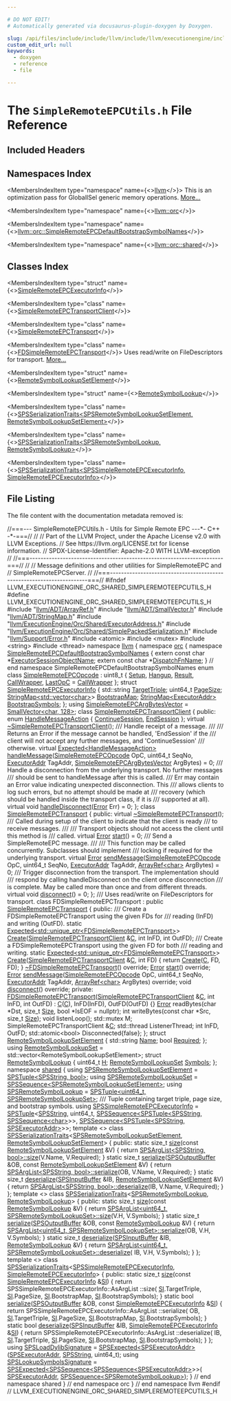 ```yaml
---

# DO NOT EDIT!
# Automatically generated via docusaurus-plugin-doxygen by Doxygen.

slug: /api/files/include/include/llvm/include/llvm/executionengine/include/llvm/executionengine/orc/include/llvm/executionengine/orc/shared/simpleremoteepcutils-h
custom_edit_url: null
keywords:
  - doxygen
  - reference
  - file

---
```





# The `SimpleRemoteEPCUtils.h` File Reference

<DoxygenPage pluginConfig={pluginConfig}>



## Included Headers

<IncludesList>
<IncludesListItem
  filePath="llvm/ADT/ArrayRef.h"
  permalink="/docs/api/files/include/include/llvm/include/llvm/adt/arrayref-h"
  isLocal="true" />
<IncludesListItem
  filePath="llvm/ADT/SmallVector.h"
  permalink="/docs/api/files/include/include/llvm/include/llvm/adt/smallvector-h"
  isLocal="true" />
<IncludesListItem
  filePath="llvm/ADT/StringMap.h"
  permalink="/docs/api/files/include/include/llvm/include/llvm/adt/stringmap-h"
  isLocal="true" />
<IncludesListItem
  filePath="llvm/ExecutionEngine/Orc/Shared/ExecutorAddress.h"
  permalink="/docs/api/files/include/include/llvm/include/llvm/executionengine/include/llvm/executionengine/orc/include/llvm/executionengine/orc/shared/executoraddress-h"
  isLocal="true" />
<IncludesListItem
  filePath="llvm/ExecutionEngine/Orc/Shared/SimplePackedSerialization.h"
  permalink="/docs/api/files/include/include/llvm/include/llvm/executionengine/include/llvm/executionengine/orc/include/llvm/executionengine/orc/shared/simplepackedserialization-h"
  isLocal="true" />
<IncludesListItem
  filePath="llvm/Support/Error.h"
  permalink="/docs/api/files/include/include/llvm/include/llvm/support/error-h"
  isLocal="true" />
<IncludesListItem
  filePath="atomic"
  permalink=""
  isLocal="false" />
<IncludesListItem
  filePath="mutex"
  permalink=""
  isLocal="false" />
<IncludesListItem
  filePath="string"
  permalink=""
  isLocal="false" />
<IncludesListItem
  filePath="thread"
  permalink=""
  isLocal="false" />
</IncludesList>

## Namespaces Index

<MembersIndex>

<MembersIndexItem
  type="namespace"
  name={<><a href="/docs/api/namespaces/llvm">llvm</a></>}>
This is an optimization pass for GlobalISel generic memory operations. <a href="/docs/api/namespaces/llvm/#details">More...</a>
</MembersIndexItem>

<MembersIndexItem
  type="namespace"
  name={<><a href="/docs/api/namespaces/llvm/orc">llvm::orc</a></>}>
</MembersIndexItem>

<MembersIndexItem
  type="namespace"
  name={<><a href="/docs/api/namespaces/llvm/orc/simpleremoteepcdefaultbootstrapsymbolnames">llvm::orc::SimpleRemoteEPCDefaultBootstrapSymbolNames</a></>}>
</MembersIndexItem>

<MembersIndexItem
  type="namespace"
  name={<><a href="/docs/api/namespaces/llvm/orc/shared">llvm::orc::shared</a></>}>
</MembersIndexItem>

</MembersIndex>

## Classes Index

<MembersIndex>

<MembersIndexItem
  type="struct"
  name={<><a href="/docs/api/structs/llvm/orc/simpleremoteepcexecutorinfo">SimpleRemoteEPCExecutorInfo</a></>}>
</MembersIndexItem>

<MembersIndexItem
  type="class"
  name={<><a href="/docs/api/classes/llvm/orc/simpleremoteepctransportclient">SimpleRemoteEPCTransportClient</a></>}>
</MembersIndexItem>

<MembersIndexItem
  type="class"
  name={<><a href="/docs/api/classes/llvm/orc/simpleremoteepctransport">SimpleRemoteEPCTransport</a></>}>
</MembersIndexItem>

<MembersIndexItem
  type="class"
  name={<><a href="/docs/api/classes/llvm/orc/fdsimpleremoteepctransport">FDSimpleRemoteEPCTransport</a></>}>
Uses read/write on FileDescriptors for transport. <a href="/docs/api/classes/llvm/orc/fdsimpleremoteepctransport/#details">More...</a>
</MembersIndexItem>

<MembersIndexItem
  type="struct"
  name={<><a href="/docs/api/structs/llvm/orc/remotesymbollookupsetelement">RemoteSymbolLookupSetElement</a></>}>
</MembersIndexItem>

<MembersIndexItem
  type="struct"
  name={<><a href="/docs/api/structs/llvm/orc/remotesymbollookup">RemoteSymbolLookup</a></>}>
</MembersIndexItem>

<MembersIndexItem
  type="class"
  name={<><a href="/docs/api/classes/llvm/orc/shared/spsserializationtraits-8bb0c38405e731770fcc164a0efbfc82">SPSSerializationTraits&lt;SPSRemoteSymbolLookupSetElement, RemoteSymbolLookupSetElement&gt;</a></>}>
</MembersIndexItem>

<MembersIndexItem
  type="class"
  name={<><a href="/docs/api/classes/llvm/orc/shared/spsserializationtraits-e6f3407606c96b1e4e04d36265010f97">SPSSerializationTraits&lt;SPSRemoteSymbolLookup, RemoteSymbolLookup&gt;</a></>}>
</MembersIndexItem>

<MembersIndexItem
  type="class"
  name={<><a href="/docs/api/classes/llvm/orc/shared/spsserializationtraits-ea18de0a5e2ee726f163169765325d87">SPSSerializationTraits&lt;SPSSimpleRemoteEPCExecutorInfo, SimpleRemoteEPCExecutorInfo&gt;</a></>}>
</MembersIndexItem>

</MembersIndex>


## File Listing

The file content with the documentation metadata removed is:

<ProgramListing>

<Link id="l00001" /><CodeLine lineNumber="1"><Highlight kind="comment">//===--- SimpleRemoteEPCUtils.h - Utils for Simple Remote EPC ---&#42;- C++ -&#42;-===//</Highlight><Highlight kind="normal"></Highlight></CodeLine>
<Link id="l00002" /><CodeLine lineNumber="2"><Highlight kind="normal"></Highlight><Highlight kind="comment">//</Highlight><Highlight kind="normal"></Highlight></CodeLine>
<Link id="l00003" /><CodeLine lineNumber="3"><Highlight kind="normal"></Highlight><Highlight kind="comment">// Part of the LLVM Project, under the Apache License v2.0 with LLVM Exceptions.</Highlight><Highlight kind="normal"></Highlight></CodeLine>
<Link id="l00004" /><CodeLine lineNumber="4"><Highlight kind="normal"></Highlight><Highlight kind="comment">// See https://llvm.org/LICENSE.txt for license information.</Highlight><Highlight kind="normal"></Highlight></CodeLine>
<Link id="l00005" /><CodeLine lineNumber="5"><Highlight kind="normal"></Highlight><Highlight kind="comment">// SPDX-License-Identifier: Apache-2.0 WITH LLVM-exception</Highlight><Highlight kind="normal"></Highlight></CodeLine>
<Link id="l00006" /><CodeLine lineNumber="6"><Highlight kind="normal"></Highlight><Highlight kind="comment">//</Highlight><Highlight kind="normal"></Highlight></CodeLine>
<Link id="l00007" /><CodeLine lineNumber="7"><Highlight kind="normal"></Highlight><Highlight kind="comment">//===----------------------------------------------------------------------===//</Highlight><Highlight kind="normal"></Highlight></CodeLine>
<Link id="l00008" /><CodeLine lineNumber="8"><Highlight kind="normal"></Highlight><Highlight kind="comment">//</Highlight><Highlight kind="normal"></Highlight></CodeLine>
<Link id="l00009" /><CodeLine lineNumber="9"><Highlight kind="normal"></Highlight><Highlight kind="comment">// Message definitions and other utilities for SimpleRemoteEPC and</Highlight><Highlight kind="normal"></Highlight></CodeLine>
<Link id="l00010" /><CodeLine lineNumber="10"><Highlight kind="normal"></Highlight><Highlight kind="comment">// SimpleRemoteEPCServer.</Highlight><Highlight kind="normal"></Highlight></CodeLine>
<Link id="l00011" /><CodeLine lineNumber="11"><Highlight kind="normal"></Highlight><Highlight kind="comment">//</Highlight><Highlight kind="normal"></Highlight></CodeLine>
<Link id="l00012" /><CodeLine lineNumber="12"><Highlight kind="normal"></Highlight><Highlight kind="comment">//===----------------------------------------------------------------------===//</Highlight><Highlight kind="normal"></Highlight></CodeLine>
<Link id="l00013" /><CodeLine lineNumber="13"><Highlight kind="normal"></Highlight></CodeLine>
<Link id="l00014" /><CodeLine lineNumber="14"><Highlight kind="normal"></Highlight><Highlight kind="preprocessor">#ifndef LLVM&#95;EXECUTIONENGINE&#95;ORC&#95;SHARED&#95;SIMPLEREMOTEEPCUTILS&#95;H</Highlight><Highlight kind="normal"></Highlight></CodeLine>
<Link id="l00015" /><CodeLine lineNumber="15"><Highlight kind="normal"></Highlight><Highlight kind="preprocessor">#define LLVM&#95;EXECUTIONENGINE&#95;ORC&#95;SHARED&#95;SIMPLEREMOTEEPCUTILS&#95;H</Highlight><Highlight kind="normal"></Highlight></CodeLine>
<Link id="l00016" /><CodeLine lineNumber="16"><Highlight kind="normal"></Highlight></CodeLine>
<Link id="l00017" /><CodeLine lineNumber="17"><Highlight kind="normal"></Highlight><Highlight kind="preprocessor">#include &quot;<a href="/docs/api/files/include/include/llvm/include/llvm/adt/arrayref-h">llvm/ADT/ArrayRef.h</a>&quot;</Highlight><Highlight kind="normal"></Highlight></CodeLine>
<Link id="l00018" /><CodeLine lineNumber="18"><Highlight kind="normal"></Highlight><Highlight kind="preprocessor">#include &quot;<a href="/docs/api/files/include/include/llvm/include/llvm/adt/smallvector-h">llvm/ADT/SmallVector.h</a>&quot;</Highlight><Highlight kind="normal"></Highlight></CodeLine>
<Link id="l00019" /><CodeLine lineNumber="19"><Highlight kind="normal"></Highlight><Highlight kind="preprocessor">#include &quot;<a href="/docs/api/files/include/include/llvm/include/llvm/adt/stringmap-h">llvm/ADT/StringMap.h</a>&quot;</Highlight><Highlight kind="normal"></Highlight></CodeLine>
<Link id="l00020" /><CodeLine lineNumber="20"><Highlight kind="normal"></Highlight><Highlight kind="preprocessor">#include &quot;<a href="/docs/api/files/include/include/llvm/include/llvm/executionengine/include/llvm/executionengine/orc/include/llvm/executionengine/orc/shared/executoraddress-h">llvm/ExecutionEngine/Orc/Shared/ExecutorAddress.h</a>&quot;</Highlight><Highlight kind="normal"></Highlight></CodeLine>
<Link id="l00021" /><CodeLine lineNumber="21"><Highlight kind="normal"></Highlight><Highlight kind="preprocessor">#include &quot;<a href="/docs/api/files/include/include/llvm/include/llvm/executionengine/include/llvm/executionengine/orc/include/llvm/executionengine/orc/shared/simplepackedserialization-h">llvm/ExecutionEngine/Orc/Shared/SimplePackedSerialization.h</a>&quot;</Highlight><Highlight kind="normal"></Highlight></CodeLine>
<Link id="l00022" /><CodeLine lineNumber="22"><Highlight kind="normal"></Highlight><Highlight kind="preprocessor">#include &quot;<a href="/docs/api/files/include/include/llvm/include/llvm/support/error-h">llvm/Support/Error.h</a>&quot;</Highlight><Highlight kind="normal"></Highlight></CodeLine>
<Link id="l00023" /><CodeLine lineNumber="23"><Highlight kind="normal"></Highlight></CodeLine>
<Link id="l00024" /><CodeLine lineNumber="24"><Highlight kind="normal"></Highlight><Highlight kind="preprocessor">#include &lt;atomic&gt;</Highlight><Highlight kind="normal"></Highlight></CodeLine>
<Link id="l00025" /><CodeLine lineNumber="25"><Highlight kind="normal"></Highlight><Highlight kind="preprocessor">#include &lt;mutex&gt;</Highlight><Highlight kind="normal"></Highlight></CodeLine>
<Link id="l00026" /><CodeLine lineNumber="26"><Highlight kind="normal"></Highlight><Highlight kind="preprocessor">#include &lt;string&gt;</Highlight><Highlight kind="normal"></Highlight></CodeLine>
<Link id="l00027" /><CodeLine lineNumber="27"><Highlight kind="normal"></Highlight><Highlight kind="preprocessor">#include &lt;thread&gt;</Highlight><Highlight kind="normal"></Highlight></CodeLine>
<Link id="l00028" /><CodeLine lineNumber="28"><Highlight kind="normal"></Highlight></CodeLine>
<Link id="l00029" /><CodeLine lineNumber="29"><Highlight kind="normal"></Highlight><Highlight kind="keyword">namespace </Highlight><Highlight kind="normal"><a href="/docs/api/namespaces/llvm">llvm</a> &#123;</Highlight></CodeLine>
<Link id="l00030" /><CodeLine lineNumber="30"><Highlight kind="normal"></Highlight><Highlight kind="keyword">namespace </Highlight><Highlight kind="normal"><a href="/docs/api/namespaces/llvm/orc">orc</a> &#123;</Highlight></CodeLine>
<Link id="l00031" /><CodeLine lineNumber="31"><Highlight kind="normal"></Highlight></CodeLine>
<Link id="l00032" /><CodeLine lineNumber="32" lineLink="/docs/api/namespaces/llvm/orc/simpleremoteepcdefaultbootstrapsymbolnames"><Highlight kind="normal"></Highlight><Highlight kind="keyword">namespace </Highlight><Highlight kind="normal"><a href="/docs/api/namespaces/llvm/orc/simpleremoteepcdefaultbootstrapsymbolnames">SimpleRemoteEPCDefaultBootstrapSymbolNames</a> &#123;</Highlight></CodeLine>
<Link id="l00033" /><CodeLine lineNumber="33"><Highlight kind="normal"></Highlight><Highlight kind="keyword">extern</Highlight><Highlight kind="normal"> </Highlight><Highlight kind="keyword">const</Highlight><Highlight kind="normal"> </Highlight><Highlight kind="keywordtype">char</Highlight><Highlight kind="normal"> &#42;<a href="/docs/api/namespaces/llvm/orc/simpleremoteepcdefaultbootstrapsymbolnames/#a5925697872254d16b34822093c7bc895">ExecutorSessionObjectName</a>;</Highlight></CodeLine>
<Link id="l00034" /><CodeLine lineNumber="34"><Highlight kind="normal"></Highlight><Highlight kind="keyword">extern</Highlight><Highlight kind="normal"> </Highlight><Highlight kind="keyword">const</Highlight><Highlight kind="normal"> </Highlight><Highlight kind="keywordtype">char</Highlight><Highlight kind="normal"> &#42;<a href="/docs/api/namespaces/llvm/orc/simpleremoteepcdefaultbootstrapsymbolnames/#a317afe50d801a8bda1f3dd0f4e52752a">DispatchFnName</a>;</Highlight></CodeLine>
<Link id="l00035" /><CodeLine lineNumber="35"><Highlight kind="normal">&#125; </Highlight><Highlight kind="comment">// end namespace SimpleRemoteEPCDefaultBootstrapSymbolNames</Highlight><Highlight kind="normal"></Highlight></CodeLine>
<Link id="l00036" /><CodeLine lineNumber="36"><Highlight kind="normal"></Highlight></CodeLine>
<Link id="l00037" /><CodeLine lineNumber="37" lineLink="/docs/api/namespaces/llvm/orc/#a1448b52253eb43f8f07b7f5d94336a47"><Highlight kind="normal"></Highlight><Highlight kind="keyword">enum class</Highlight><Highlight kind="normal"> <a href="/docs/api/namespaces/llvm/orc/#a1448b52253eb43f8f07b7f5d94336a47">SimpleRemoteEPCOpcode</a> : uint8&#95;t &#123;</Highlight></CodeLine>
<Link id="l00038" /><CodeLine lineNumber="38" lineLink="/docs/api/namespaces/llvm/orc/#a1448b52253eb43f8f07b7f5d94336a47aad2376beebecdcf7846ba973fa1a005b"><Highlight kind="normal">  <a href="/docs/api/namespaces/llvm/orc/#a1448b52253eb43f8f07b7f5d94336a47aad2376beebecdcf7846ba973fa1a005b">Setup</a>,</Highlight></CodeLine>
<Link id="l00039" /><CodeLine lineNumber="39" lineLink="/docs/api/namespaces/llvm/orc/#a1448b52253eb43f8f07b7f5d94336a47a77bd384c19f071f8d0579398b90df0b6"><Highlight kind="normal">  <a href="/docs/api/namespaces/llvm/orc/#a1448b52253eb43f8f07b7f5d94336a47a77bd384c19f071f8d0579398b90df0b6">Hangup</a>,</Highlight></CodeLine>
<Link id="l00040" /><CodeLine lineNumber="40" lineLink="/docs/api/namespaces/llvm/orc/#a1448b52253eb43f8f07b7f5d94336a47a8eea62084ca7e541d918e823422bd82e"><Highlight kind="normal">  <a href="/docs/api/namespaces/llvm/orc/#a1448b52253eb43f8f07b7f5d94336a47a8eea62084ca7e541d918e823422bd82e">Result</a>,</Highlight></CodeLine>
<Link id="l00041" /><CodeLine lineNumber="41" lineLink="/docs/api/namespaces/llvm/orc/#a1448b52253eb43f8f07b7f5d94336a47a0fe959195d2bfd3ccc5cd9c358c4b561"><Highlight kind="normal">  <a href="/docs/api/namespaces/llvm/orc/#a1448b52253eb43f8f07b7f5d94336a47a0fe959195d2bfd3ccc5cd9c358c4b561">CallWrapper</a>,</Highlight></CodeLine>
<Link id="l00042" /><CodeLine lineNumber="42" lineLink="/docs/api/namespaces/llvm/orc/#a1448b52253eb43f8f07b7f5d94336a47ac1412e64d00512f6facfacd333f8c2b3"><Highlight kind="normal">  <a href="/docs/api/namespaces/llvm/orc/#a1448b52253eb43f8f07b7f5d94336a47ac1412e64d00512f6facfacd333f8c2b3">LastOpC</a> = <a href="/docs/api/namespaces/llvm/orc/#a1448b52253eb43f8f07b7f5d94336a47a0fe959195d2bfd3ccc5cd9c358c4b561">CallWrapper</a></Highlight></CodeLine>
<Link id="l00043" /><CodeLine lineNumber="43"><Highlight kind="normal">&#125;;</Highlight></CodeLine>
<Link id="l00044" /><CodeLine lineNumber="44"><Highlight kind="normal"></Highlight></CodeLine>
<Link id="l00045" /><CodeLine lineNumber="45" lineLink="/docs/api/structs/llvm/orc/simpleremoteepcexecutorinfo"><Highlight kind="normal"></Highlight><Highlight kind="keyword">struct </Highlight><Highlight kind="normal"><a href="/docs/api/structs/llvm/orc/simpleremoteepcexecutorinfo">SimpleRemoteEPCExecutorInfo</a> &#123;</Highlight></CodeLine>
<Link id="l00046" /><CodeLine lineNumber="46" lineLink="/docs/api/structs/llvm/orc/simpleremoteepcexecutorinfo/#af7974c1a608d5ea9379d742c8e3bdbd4"><Highlight kind="normal">  std::string <a href="/docs/api/structs/llvm/orc/simpleremoteepcexecutorinfo/#af7974c1a608d5ea9379d742c8e3bdbd4">TargetTriple</a>;</Highlight></CodeLine>
<Link id="l00047" /><CodeLine lineNumber="47" lineLink="/docs/api/structs/llvm/orc/simpleremoteepcexecutorinfo/#aafa12dc2d92f17e4b5e6c5e9ccf16c5b"><Highlight kind="normal">  uint64&#95;t <a href="/docs/api/structs/llvm/orc/simpleremoteepcexecutorinfo/#aafa12dc2d92f17e4b5e6c5e9ccf16c5b">PageSize</a>;</Highlight></CodeLine>
<Link id="l00048" /><CodeLine lineNumber="48" lineLink="/docs/api/structs/llvm/orc/simpleremoteepcexecutorinfo/#a53766fef0e97efb3a7861342a248f8c1"><Highlight kind="normal">  <a href="/docs/api/classes/llvm/stringmap">StringMap&lt;std::vector&lt;char&gt;</a>&gt; <a href="/docs/api/structs/llvm/orc/simpleremoteepcexecutorinfo/#a53766fef0e97efb3a7861342a248f8c1">BootstrapMap</a>;</Highlight></CodeLine>
<Link id="l00049" /><CodeLine lineNumber="49" lineLink="/docs/api/structs/llvm/orc/simpleremoteepcexecutorinfo/#a04099927c3f1ff0c96b34056bea17a06"><Highlight kind="normal">  <a href="/docs/api/classes/llvm/stringmap">StringMap&lt;ExecutorAddr&gt;</a> <a href="/docs/api/structs/llvm/orc/simpleremoteepcexecutorinfo/#a04099927c3f1ff0c96b34056bea17a06">BootstrapSymbols</a>;</Highlight></CodeLine>
<Link id="l00050" /><CodeLine lineNumber="50"><Highlight kind="normal">&#125;;</Highlight></CodeLine>
<Link id="l00051" /><CodeLine lineNumber="51"><Highlight kind="normal"></Highlight></CodeLine>
<Link id="l00052" /><CodeLine lineNumber="52" lineLink="/docs/api/namespaces/llvm/orc/#a7b57ebab4d32c81530df07ac39a3b0ca"><Highlight kind="normal"></Highlight><Highlight kind="keyword">using </Highlight><Highlight kind="normal"><a href="/docs/api/namespaces/llvm/orc/#a7b57ebab4d32c81530df07ac39a3b0ca">SimpleRemoteEPCArgBytesVector</a> = <a href="/docs/api/classes/llvm/smallvector">SmallVector&lt;char, 128&gt;</a>;</Highlight></CodeLine>
<Link id="l00053" /><CodeLine lineNumber="53"><Highlight kind="normal"></Highlight></CodeLine>
<Link id="l00054" /><CodeLine lineNumber="54" lineLink="/docs/api/classes/llvm/orc/simpleremoteepctransportclient"><Highlight kind="normal"></Highlight><Highlight kind="keyword">class </Highlight><Highlight kind="normal"><a href="/docs/api/classes/llvm/orc/simpleremoteepctransportclient">SimpleRemoteEPCTransportClient</a> &#123;</Highlight></CodeLine>
<Link id="l00055" /><CodeLine lineNumber="55"><Highlight kind="normal"></Highlight><Highlight kind="keyword">public</Highlight><Highlight kind="normal">:</Highlight></CodeLine>
<Link id="l00056" /><CodeLine lineNumber="56" lineLink="/docs/api/classes/llvm/orc/simpleremoteepctransportclient/#a0cae86f42eaefdba4b602c77afb1e035a5e8b6f0100b3a1ab9b994fc190a1b14d"><Highlight kind="normal">  </Highlight><Highlight kind="keyword">enum</Highlight><Highlight kind="normal"> <a href="/docs/api/classes/llvm/orc/simpleremoteepctransportclient/#a0cae86f42eaefdba4b602c77afb1e035">HandleMessageAction</a> &#123; <a href="/docs/api/classes/llvm/orc/simpleremoteepctransportclient/#a0cae86f42eaefdba4b602c77afb1e035a5e8b6f0100b3a1ab9b994fc190a1b14d">ContinueSession</a>, <a href="/docs/api/classes/llvm/orc/simpleremoteepctransportclient/#a0cae86f42eaefdba4b602c77afb1e035abd48e7a3495d02791216dca8b8ad1837">EndSession</a> &#125;;</Highlight></CodeLine>
<Link id="l00057" /><CodeLine lineNumber="57"><Highlight kind="normal"></Highlight></CodeLine>
<Link id="l00058" /><CodeLine lineNumber="58" lineLink="/docs/api/classes/llvm/orc/simpleremoteepctransportclient/#abe6c8e45cc780da3a5e5045424b4eaf5"><Highlight kind="normal">  </Highlight><Highlight kind="keyword">virtual</Highlight><Highlight kind="normal"> <a href="/docs/api/classes/llvm/orc/simpleremoteepctransportclient/#abe6c8e45cc780da3a5e5045424b4eaf5">~SimpleRemoteEPCTransportClient</a>();</Highlight></CodeLine>
<Link id="l00059" /><CodeLine lineNumber="59"><Highlight kind="normal"></Highlight><Highlight kind="comment"></Highlight></CodeLine>
<Link id="l00060" /><CodeLine lineNumber="60"><Highlight kind="comment">  /// Handle receipt of a message.</Highlight></CodeLine>
<Link id="l00061" /><CodeLine lineNumber="61"><Highlight kind="comment">  ///</Highlight></CodeLine>
<Link id="l00062" /><CodeLine lineNumber="62"><Highlight kind="comment">  /// Returns an Error if the message cannot be handled, &#39;EndSession&#39; if the</Highlight></CodeLine>
<Link id="l00063" /><CodeLine lineNumber="63"><Highlight kind="comment">  /// client will not accept any further messages, and &#39;ContinueSession&#39;</Highlight></CodeLine>
<Link id="l00064" /><CodeLine lineNumber="64"><Highlight kind="comment">  /// otherwise.</Highlight><Highlight kind="normal"></Highlight></CodeLine>
<Link id="l00065" /><CodeLine lineNumber="65"><Highlight kind="normal">  </Highlight><Highlight kind="keyword">virtual</Highlight><Highlight kind="normal"> <a href="/docs/api/classes/llvm/expected">Expected&lt;HandleMessageAction&gt;</a></Highlight></CodeLine>
<Link id="l00066" /><CodeLine lineNumber="66" lineLink="/docs/api/classes/llvm/orc/simpleremoteepctransportclient/#a756770283ea204755873a23eb1324f69"><Highlight kind="normal">  <a href="/docs/api/classes/llvm/orc/simpleremoteepctransportclient/#a756770283ea204755873a23eb1324f69">handleMessage</a>(<a href="/docs/api/namespaces/llvm/orc/#a1448b52253eb43f8f07b7f5d94336a47">SimpleRemoteEPCOpcode</a> OpC, uint64&#95;t SeqNo, <a href="/docs/api/classes/llvm/orc/executoraddr">ExecutorAddr</a> TagAddr,</Highlight></CodeLine>
<Link id="l00067" /><CodeLine lineNumber="67"><Highlight kind="normal">                <a href="/docs/api/namespaces/llvm/orc/#a7b57ebab4d32c81530df07ac39a3b0ca">SimpleRemoteEPCArgBytesVector</a> ArgBytes) = 0;</Highlight></CodeLine>
<Link id="l00068" /><CodeLine lineNumber="68"><Highlight kind="normal"></Highlight><Highlight kind="comment"></Highlight></CodeLine>
<Link id="l00069" /><CodeLine lineNumber="69"><Highlight kind="comment">  /// Handle a disconnection from the underlying transport. No further messages</Highlight></CodeLine>
<Link id="l00070" /><CodeLine lineNumber="70"><Highlight kind="comment">  /// should be sent to handleMessage after this is called.</Highlight></CodeLine>
<Link id="l00071" /><CodeLine lineNumber="71"><Highlight kind="comment">  /// Err may contain an Error value indicating unexpected disconnection. This</Highlight></CodeLine>
<Link id="l00072" /><CodeLine lineNumber="72"><Highlight kind="comment">  /// allows clients to log such errors, but no attempt should be made at</Highlight></CodeLine>
<Link id="l00073" /><CodeLine lineNumber="73"><Highlight kind="comment">  /// recovery (which should be handled inside the transport class, if it is</Highlight></CodeLine>
<Link id="l00074" /><CodeLine lineNumber="74"><Highlight kind="comment">  /// supported at all).</Highlight><Highlight kind="normal"></Highlight></CodeLine>
<Link id="l00075" /><CodeLine lineNumber="75" lineLink="/docs/api/classes/llvm/orc/simpleremoteepctransportclient/#a8477fb0a7c21a1860bd529ebbb3b09ea"><Highlight kind="normal">  </Highlight><Highlight kind="keyword">virtual</Highlight><Highlight kind="normal"> </Highlight><Highlight kind="keywordtype">void</Highlight><Highlight kind="normal"> <a href="/docs/api/classes/llvm/orc/simpleremoteepctransportclient/#a8477fb0a7c21a1860bd529ebbb3b09ea">handleDisconnect</a>(<a href="/docs/api/classes/llvm/error">Error</a> Err) = 0;</Highlight></CodeLine>
<Link id="l00076" /><CodeLine lineNumber="76"><Highlight kind="normal">&#125;;</Highlight></CodeLine>
<Link id="l00077" /><CodeLine lineNumber="77"><Highlight kind="normal"></Highlight></CodeLine>
<Link id="l00078" /><CodeLine lineNumber="78" lineLink="/docs/api/classes/llvm/orc/simpleremoteepctransport"><Highlight kind="normal"></Highlight><Highlight kind="keyword">class </Highlight><Highlight kind="normal"><a href="/docs/api/classes/llvm/orc/simpleremoteepctransport">SimpleRemoteEPCTransport</a> &#123;</Highlight></CodeLine>
<Link id="l00079" /><CodeLine lineNumber="79"><Highlight kind="normal"></Highlight><Highlight kind="keyword">public</Highlight><Highlight kind="normal">:</Highlight></CodeLine>
<Link id="l00080" /><CodeLine lineNumber="80" lineLink="/docs/api/classes/llvm/orc/simpleremoteepctransport/#a38797b28455384e26ad80ce745ada240"><Highlight kind="normal">  </Highlight><Highlight kind="keyword">virtual</Highlight><Highlight kind="normal"> <a href="/docs/api/classes/llvm/orc/simpleremoteepctransport/#a38797b28455384e26ad80ce745ada240">~SimpleRemoteEPCTransport</a>();</Highlight></CodeLine>
<Link id="l00081" /><CodeLine lineNumber="81"><Highlight kind="normal"></Highlight><Highlight kind="comment"></Highlight></CodeLine>
<Link id="l00082" /><CodeLine lineNumber="82"><Highlight kind="comment">  /// Called during setup of the client to indicate that the client is ready</Highlight></CodeLine>
<Link id="l00083" /><CodeLine lineNumber="83"><Highlight kind="comment">  /// to receive messages.</Highlight></CodeLine>
<Link id="l00084" /><CodeLine lineNumber="84"><Highlight kind="comment">  ///</Highlight></CodeLine>
<Link id="l00085" /><CodeLine lineNumber="85"><Highlight kind="comment">  /// Transport objects should not access the client until this method is</Highlight></CodeLine>
<Link id="l00086" /><CodeLine lineNumber="86"><Highlight kind="comment">  /// called.</Highlight><Highlight kind="normal"></Highlight></CodeLine>
<Link id="l00087" /><CodeLine lineNumber="87" lineLink="/docs/api/classes/llvm/orc/simpleremoteepctransport/#ae79c453de0005263fa402a4528daca62"><Highlight kind="normal">  </Highlight><Highlight kind="keyword">virtual</Highlight><Highlight kind="normal"> <a href="/docs/api/classes/llvm/error">Error</a> <a href="/docs/api/classes/llvm/orc/simpleremoteepctransport/#ae79c453de0005263fa402a4528daca62">start</a>() = 0;</Highlight></CodeLine>
<Link id="l00088" /><CodeLine lineNumber="88"><Highlight kind="normal"></Highlight><Highlight kind="comment"></Highlight></CodeLine>
<Link id="l00089" /><CodeLine lineNumber="89"><Highlight kind="comment">  /// Send a SimpleRemoteEPC message.</Highlight></CodeLine>
<Link id="l00090" /><CodeLine lineNumber="90"><Highlight kind="comment">  ///</Highlight></CodeLine>
<Link id="l00091" /><CodeLine lineNumber="91"><Highlight kind="comment">  /// This function may be called concurrently. Subclasses should implement</Highlight></CodeLine>
<Link id="l00092" /><CodeLine lineNumber="92"><Highlight kind="comment">  /// locking if required for the underlying transport.</Highlight><Highlight kind="normal"></Highlight></CodeLine>
<Link id="l00093" /><CodeLine lineNumber="93" lineLink="/docs/api/classes/llvm/orc/simpleremoteepctransport/#aaf0798dc9fea356e7235626731290c85"><Highlight kind="normal">  </Highlight><Highlight kind="keyword">virtual</Highlight><Highlight kind="normal"> <a href="/docs/api/classes/llvm/error">Error</a> <a href="/docs/api/classes/llvm/orc/simpleremoteepctransport/#aaf0798dc9fea356e7235626731290c85">sendMessage</a>(<a href="/docs/api/namespaces/llvm/orc/#a1448b52253eb43f8f07b7f5d94336a47">SimpleRemoteEPCOpcode</a> OpC, uint64&#95;t SeqNo,</Highlight></CodeLine>
<Link id="l00094" /><CodeLine lineNumber="94"><Highlight kind="normal">                            <a href="/docs/api/classes/llvm/orc/executoraddr">ExecutorAddr</a> TagAddr, <a href="/docs/api/classes/llvm/arrayref">ArrayRef&lt;char&gt;</a> ArgBytes) = 0;</Highlight></CodeLine>
<Link id="l00095" /><CodeLine lineNumber="95"><Highlight kind="normal"></Highlight><Highlight kind="comment"></Highlight></CodeLine>
<Link id="l00096" /><CodeLine lineNumber="96"><Highlight kind="comment">  /// Trigger disconnection from the transport. The implementation should</Highlight></CodeLine>
<Link id="l00097" /><CodeLine lineNumber="97"><Highlight kind="comment">  /// respond by calling handleDisconnect on the client once disconnection</Highlight></CodeLine>
<Link id="l00098" /><CodeLine lineNumber="98"><Highlight kind="comment">  /// is complete. May be called more than once and from different threads.</Highlight><Highlight kind="normal"></Highlight></CodeLine>
<Link id="l00099" /><CodeLine lineNumber="99" lineLink="/docs/api/classes/llvm/orc/simpleremoteepctransport/#a40dbb8329ec9b2d5c75db809a2b98be1"><Highlight kind="normal">  </Highlight><Highlight kind="keyword">virtual</Highlight><Highlight kind="normal"> </Highlight><Highlight kind="keywordtype">void</Highlight><Highlight kind="normal"> <a href="/docs/api/classes/llvm/orc/simpleremoteepctransport/#a40dbb8329ec9b2d5c75db809a2b98be1">disconnect</a>() = 0;</Highlight></CodeLine>
<Link id="l00100" /><CodeLine lineNumber="100"><Highlight kind="normal">&#125;;</Highlight></CodeLine>
<Link id="l00101" /><CodeLine lineNumber="101"><Highlight kind="normal"></Highlight><Highlight kind="comment"></Highlight></CodeLine>
<Link id="l00102" /><CodeLine lineNumber="102"><Highlight kind="comment">/// Uses read/write on FileDescriptors for transport.</Highlight><Highlight kind="normal"></Highlight></CodeLine>
<Link id="l00103" /><CodeLine lineNumber="103" lineLink="/docs/api/classes/llvm/orc/fdsimpleremoteepctransport"><Highlight kind="normal"></Highlight><Highlight kind="keyword">class </Highlight><Highlight kind="normal">FDSimpleRemoteEPCTransport : </Highlight><Highlight kind="keyword">public</Highlight><Highlight kind="normal"> <a href="/docs/api/classes/llvm/orc/simpleremoteepctransport">SimpleRemoteEPCTransport</a> &#123;</Highlight></CodeLine>
<Link id="l00104" /><CodeLine lineNumber="104"><Highlight kind="normal"></Highlight><Highlight kind="keyword">public</Highlight><Highlight kind="normal">:</Highlight><Highlight kind="comment"></Highlight></CodeLine>
<Link id="l00105" /><CodeLine lineNumber="105"><Highlight kind="comment">  /// Create a FDSimpleRemoteEPCTransport using the given FDs for</Highlight></CodeLine>
<Link id="l00106" /><CodeLine lineNumber="106"><Highlight kind="comment">  /// reading (InFD) and writing (OutFD).</Highlight><Highlight kind="normal"></Highlight></CodeLine>
<Link id="l00107" /><CodeLine lineNumber="107"><Highlight kind="normal">  </Highlight><Highlight kind="keyword">static</Highlight><Highlight kind="normal"> <a href="/docs/api/classes/llvm/expected">Expected&lt;std::unique&#95;ptr&lt;FDSimpleRemoteEPCTransport&gt;</a>&gt;</Highlight></CodeLine>
<Link id="l00108" /><CodeLine lineNumber="108"><Highlight kind="normal">  <a href="/docs/api/classes/llvm/orc/fdsimpleremoteepctransport/#a5d6436e125cf4da50190592a07a2197d">Create</a>(<a href="/docs/api/classes/llvm/orc/simpleremoteepctransportclient">SimpleRemoteEPCTransportClient</a> &amp;<a href="/docs/api/namespaces/llvm/callingconv/#ac6aa1387c4375260e2468eb5a77fdb4cafd841a49aec1539bc88abc8ff9e170fb">C</a>, </Highlight><Highlight kind="keywordtype">int</Highlight><Highlight kind="normal"> InFD, </Highlight><Highlight kind="keywordtype">int</Highlight><Highlight kind="normal"> OutFD);</Highlight></CodeLine>
<Link id="l00109" /><CodeLine lineNumber="109"><Highlight kind="normal"></Highlight><Highlight kind="comment"></Highlight></CodeLine>
<Link id="l00110" /><CodeLine lineNumber="110"><Highlight kind="comment">  /// Create a FDSimpleRemoteEPCTransport using the given FD for both</Highlight></CodeLine>
<Link id="l00111" /><CodeLine lineNumber="111"><Highlight kind="comment">  /// reading and writing.</Highlight><Highlight kind="normal"></Highlight></CodeLine>
<Link id="l00112" /><CodeLine lineNumber="112"><Highlight kind="normal">  </Highlight><Highlight kind="keyword">static</Highlight><Highlight kind="normal"> <a href="/docs/api/classes/llvm/expected">Expected&lt;std::unique&#95;ptr&lt;FDSimpleRemoteEPCTransport&gt;</a>&gt;</Highlight></CodeLine>
<Link id="l00113" /><CodeLine lineNumber="113" lineLink="/docs/api/classes/llvm/orc/fdsimpleremoteepctransport/#a7bb5d042470544c2bbd08588984d41b3"><Highlight kind="normal">  <a href="/docs/api/classes/llvm/orc/fdsimpleremoteepctransport/#a7bb5d042470544c2bbd08588984d41b3">Create</a>(<a href="/docs/api/classes/llvm/orc/simpleremoteepctransportclient">SimpleRemoteEPCTransportClient</a> &amp;<a href="/docs/api/namespaces/llvm/callingconv/#ac6aa1387c4375260e2468eb5a77fdb4cafd841a49aec1539bc88abc8ff9e170fb">C</a>, </Highlight><Highlight kind="keywordtype">int</Highlight><Highlight kind="normal"> FD) &#123;</Highlight></CodeLine>
<Link id="l00114" /><CodeLine lineNumber="114"><Highlight kind="normal">    </Highlight><Highlight kind="keywordflow">return</Highlight><Highlight kind="normal"> <a href="/docs/api/classes/llvm/orc/fdsimpleremoteepctransport/#a5d6436e125cf4da50190592a07a2197d">Create</a>(<a href="/docs/api/namespaces/llvm/callingconv/#ac6aa1387c4375260e2468eb5a77fdb4cafd841a49aec1539bc88abc8ff9e170fb">C</a>, FD, FD);</Highlight></CodeLine>
<Link id="l00115" /><CodeLine lineNumber="115"><Highlight kind="normal">  &#125;</Highlight></CodeLine>
<Link id="l00116" /><CodeLine lineNumber="116"><Highlight kind="normal"></Highlight></CodeLine>
<Link id="l00117" /><CodeLine lineNumber="117"><Highlight kind="normal">  <a href="/docs/api/classes/llvm/orc/fdsimpleremoteepctransport/#afa56afe03c97c700880895e658ba6232">~FDSimpleRemoteEPCTransport</a>() </Highlight><Highlight kind="keyword">override</Highlight><Highlight kind="normal">;</Highlight></CodeLine>
<Link id="l00118" /><CodeLine lineNumber="118"><Highlight kind="normal"></Highlight></CodeLine>
<Link id="l00119" /><CodeLine lineNumber="119"><Highlight kind="normal">  <a href="/docs/api/classes/llvm/error">Error</a> <a href="/docs/api/classes/llvm/orc/fdsimpleremoteepctransport/#a6e8f262aaaac4d6d07b00f3e16510383">start</a>() </Highlight><Highlight kind="keyword">override</Highlight><Highlight kind="normal">;</Highlight></CodeLine>
<Link id="l00120" /><CodeLine lineNumber="120"><Highlight kind="normal"></Highlight></CodeLine>
<Link id="l00121" /><CodeLine lineNumber="121"><Highlight kind="normal">  <a href="/docs/api/classes/llvm/error">Error</a> <a href="/docs/api/classes/llvm/orc/fdsimpleremoteepctransport/#ac70eafd527c133cbc9773c9237179b17">sendMessage</a>(<a href="/docs/api/namespaces/llvm/orc/#a1448b52253eb43f8f07b7f5d94336a47">SimpleRemoteEPCOpcode</a> OpC, uint64&#95;t SeqNo,</Highlight></CodeLine>
<Link id="l00122" /><CodeLine lineNumber="122"><Highlight kind="normal">                    <a href="/docs/api/classes/llvm/orc/executoraddr">ExecutorAddr</a> TagAddr, <a href="/docs/api/classes/llvm/arrayref">ArrayRef&lt;char&gt;</a> ArgBytes) </Highlight><Highlight kind="keyword">override</Highlight><Highlight kind="normal">;</Highlight></CodeLine>
<Link id="l00123" /><CodeLine lineNumber="123"><Highlight kind="normal"></Highlight></CodeLine>
<Link id="l00124" /><CodeLine lineNumber="124"><Highlight kind="normal">  </Highlight><Highlight kind="keywordtype">void</Highlight><Highlight kind="normal"> <a href="/docs/api/classes/llvm/orc/fdsimpleremoteepctransport/#a2aad700be22e6ac875d538a01e267d74">disconnect</a>() </Highlight><Highlight kind="keyword">override</Highlight><Highlight kind="normal">;</Highlight></CodeLine>
<Link id="l00125" /><CodeLine lineNumber="125"><Highlight kind="normal"></Highlight></CodeLine>
<Link id="l00126" /><CodeLine lineNumber="126"><Highlight kind="normal"></Highlight><Highlight kind="keyword">private</Highlight><Highlight kind="normal">:</Highlight></CodeLine>
<Link id="l00127" /><CodeLine lineNumber="127"><Highlight kind="normal">  <a href="/docs/api/classes/llvm/orc/fdsimpleremoteepctransport">FDSimpleRemoteEPCTransport</a>(<a href="/docs/api/classes/llvm/orc/simpleremoteepctransportclient">SimpleRemoteEPCTransportClient</a> &amp;<a href="/docs/api/namespaces/llvm/callingconv/#ac6aa1387c4375260e2468eb5a77fdb4cafd841a49aec1539bc88abc8ff9e170fb">C</a>, </Highlight><Highlight kind="keywordtype">int</Highlight><Highlight kind="normal"> InFD,</Highlight></CodeLine>
<Link id="l00128" /><CodeLine lineNumber="128"><Highlight kind="normal">                             </Highlight><Highlight kind="keywordtype">int</Highlight><Highlight kind="normal"> OutFD)</Highlight></CodeLine>
<Link id="l00129" /><CodeLine lineNumber="129"><Highlight kind="normal">      : <a href="/docs/api/namespaces/llvm/callingconv/#ac6aa1387c4375260e2468eb5a77fdb4cafd841a49aec1539bc88abc8ff9e170fb">C</a>(<a href="/docs/api/namespaces/llvm/callingconv/#ac6aa1387c4375260e2468eb5a77fdb4cafd841a49aec1539bc88abc8ff9e170fb">C</a>), InFD(InFD), OutFD(OutFD) &#123;&#125;</Highlight></CodeLine>
<Link id="l00130" /><CodeLine lineNumber="130"><Highlight kind="normal"></Highlight></CodeLine>
<Link id="l00131" /><CodeLine lineNumber="131"><Highlight kind="normal">  <a href="/docs/api/classes/llvm/error">Error</a> readBytes(</Highlight><Highlight kind="keywordtype">char</Highlight><Highlight kind="normal"> &#42;Dst, </Highlight><Highlight kind="keywordtype">size&#95;t</Highlight><Highlight kind="normal"> <a href="/docs/api/files/lib/lib/analysis/inlineorder-cpp/#a7ee6f0cb51c3b9056199e9a0001fe8c3a6f6cb72d544962fa333e2e34ce64f719">Size</a>, </Highlight><Highlight kind="keywordtype">bool</Highlight><Highlight kind="normal"> &#42;IsEOF = </Highlight><Highlight kind="keyword">nullptr</Highlight><Highlight kind="normal">);</Highlight></CodeLine>
<Link id="l00132" /><CodeLine lineNumber="132"><Highlight kind="normal">  </Highlight><Highlight kind="keywordtype">int</Highlight><Highlight kind="normal"> writeBytes(</Highlight><Highlight kind="keyword">const</Highlight><Highlight kind="normal"> </Highlight><Highlight kind="keywordtype">char</Highlight><Highlight kind="normal"> &#42;Src, </Highlight><Highlight kind="keywordtype">size&#95;t</Highlight><Highlight kind="normal"> <a href="/docs/api/files/lib/lib/analysis/inlineorder-cpp/#a7ee6f0cb51c3b9056199e9a0001fe8c3a6f6cb72d544962fa333e2e34ce64f719">Size</a>);</Highlight></CodeLine>
<Link id="l00133" /><CodeLine lineNumber="133"><Highlight kind="normal">  </Highlight><Highlight kind="keywordtype">void</Highlight><Highlight kind="normal"> listenLoop();</Highlight></CodeLine>
<Link id="l00134" /><CodeLine lineNumber="134"><Highlight kind="normal"></Highlight></CodeLine>
<Link id="l00135" /><CodeLine lineNumber="135"><Highlight kind="normal">  std::mutex M;</Highlight></CodeLine>
<Link id="l00136" /><CodeLine lineNumber="136"><Highlight kind="normal">  SimpleRemoteEPCTransportClient &amp;<a href="/docs/api/namespaces/llvm/callingconv/#ac6aa1387c4375260e2468eb5a77fdb4cafd841a49aec1539bc88abc8ff9e170fb">C</a>;</Highlight></CodeLine>
<Link id="l00137" /><CodeLine lineNumber="137"><Highlight kind="normal">  std::thread ListenerThread;</Highlight></CodeLine>
<Link id="l00138" /><CodeLine lineNumber="138"><Highlight kind="normal">  </Highlight><Highlight kind="keywordtype">int</Highlight><Highlight kind="normal"> InFD, OutFD;</Highlight></CodeLine>
<Link id="l00139" /><CodeLine lineNumber="139"><Highlight kind="normal">  std::atomic&lt;bool&gt; Disconnected&#123;</Highlight><Highlight kind="keyword">false</Highlight><Highlight kind="normal">&#125;;</Highlight></CodeLine>
<Link id="l00140" /><CodeLine lineNumber="140"><Highlight kind="normal">&#125;;</Highlight></CodeLine>
<Link id="l00141" /><CodeLine lineNumber="141"><Highlight kind="normal"></Highlight></CodeLine>
<Link id="l00142" /><CodeLine lineNumber="142" lineLink="/docs/api/structs/llvm/orc/remotesymbollookupsetelement"><Highlight kind="normal"></Highlight><Highlight kind="keyword">struct </Highlight><Highlight kind="normal"><a href="/docs/api/structs/llvm/orc/remotesymbollookupsetelement">RemoteSymbolLookupSetElement</a> &#123;</Highlight></CodeLine>
<Link id="l00143" /><CodeLine lineNumber="143" lineLink="/docs/api/structs/llvm/orc/remotesymbollookupsetelement/#ac4d571cd87813bd089ae3996aa124e8d"><Highlight kind="normal">  std::string <a href="/docs/api/structs/llvm/orc/remotesymbollookupsetelement/#ac4d571cd87813bd089ae3996aa124e8d">Name</a>;</Highlight></CodeLine>
<Link id="l00144" /><CodeLine lineNumber="144" lineLink="/docs/api/structs/llvm/orc/remotesymbollookupsetelement/#a07f5dbf98d01fcded4c2afa2134cbe60"><Highlight kind="normal">  </Highlight><Highlight kind="keywordtype">bool</Highlight><Highlight kind="normal"> <a href="/docs/api/structs/llvm/orc/remotesymbollookupsetelement/#a07f5dbf98d01fcded4c2afa2134cbe60">Required</a>;</Highlight></CodeLine>
<Link id="l00145" /><CodeLine lineNumber="145"><Highlight kind="normal">&#125;;</Highlight></CodeLine>
<Link id="l00146" /><CodeLine lineNumber="146"><Highlight kind="normal"></Highlight></CodeLine>
<Link id="l00147" /><CodeLine lineNumber="147" lineLink="/docs/api/namespaces/llvm/orc/#a6ed8943340ff5fdbb423c5a9f55daf4c"><Highlight kind="normal"></Highlight><Highlight kind="keyword">using </Highlight><Highlight kind="normal"><a href="/docs/api/namespaces/llvm/orc/#a6ed8943340ff5fdbb423c5a9f55daf4c">RemoteSymbolLookupSet</a> = std::vector&lt;RemoteSymbolLookupSetElement&gt;;</Highlight></CodeLine>
<Link id="l00148" /><CodeLine lineNumber="148"><Highlight kind="normal"></Highlight></CodeLine>
<Link id="l00149" /><CodeLine lineNumber="149" lineLink="/docs/api/structs/llvm/orc/remotesymbollookup"><Highlight kind="normal"></Highlight><Highlight kind="keyword">struct </Highlight><Highlight kind="normal"><a href="/docs/api/structs/llvm/orc/remotesymbollookup">RemoteSymbolLookup</a> &#123;</Highlight></CodeLine>
<Link id="l00150" /><CodeLine lineNumber="150" lineLink="/docs/api/structs/llvm/orc/remotesymbollookup/#ab102aa8f9f92bfb599aa53dee2a2f0fc"><Highlight kind="normal">  uint64&#95;t <a href="/docs/api/structs/llvm/orc/remotesymbollookup/#ab102aa8f9f92bfb599aa53dee2a2f0fc">H</a>;</Highlight></CodeLine>
<Link id="l00151" /><CodeLine lineNumber="151" lineLink="/docs/api/structs/llvm/orc/remotesymbollookup/#abda0622b4fca4dc6ab25539d5cdbb1e9"><Highlight kind="normal">  <a href="/docs/api/namespaces/llvm/orc/#a6ed8943340ff5fdbb423c5a9f55daf4c">RemoteSymbolLookupSet</a> <a href="/docs/api/structs/llvm/orc/remotesymbollookup/#abda0622b4fca4dc6ab25539d5cdbb1e9">Symbols</a>;</Highlight></CodeLine>
<Link id="l00152" /><CodeLine lineNumber="152"><Highlight kind="normal">&#125;;</Highlight></CodeLine>
<Link id="l00153" /><CodeLine lineNumber="153"><Highlight kind="normal"></Highlight></CodeLine>
<Link id="l00154" /><CodeLine lineNumber="154"><Highlight kind="normal"></Highlight><Highlight kind="keyword">namespace </Highlight><Highlight kind="normal"><a href="/docs/api/namespaces/llvm/orc/shared">shared</a> &#123;</Highlight></CodeLine>
<Link id="l00155" /><CodeLine lineNumber="155"><Highlight kind="normal"></Highlight></CodeLine>
<Link id="l00156" /><CodeLine lineNumber="156" lineLink="/docs/api/namespaces/llvm/orc/shared/#a61d90db1bc867d756c6431a7aac12b2b"><Highlight kind="normal"></Highlight><Highlight kind="keyword">using </Highlight><Highlight kind="normal"><a href="/docs/api/namespaces/llvm/orc/shared/#a61d90db1bc867d756c6431a7aac12b2b">SPSRemoteSymbolLookupSetElement</a> = <a href="/docs/api/classes/llvm/orc/shared/spstuple">SPSTuple&lt;SPSString, bool&gt;</a>;</Highlight></CodeLine>
<Link id="l00157" /><CodeLine lineNumber="157"><Highlight kind="normal"></Highlight></CodeLine>
<Link id="l00158" /><CodeLine lineNumber="158" lineLink="/docs/api/namespaces/llvm/orc/shared/#aa4683bc096f3b0cd8be3e2bcfa5924fa"><Highlight kind="normal"></Highlight><Highlight kind="keyword">using </Highlight><Highlight kind="normal"><a href="/docs/api/namespaces/llvm/orc/shared/#aa4683bc096f3b0cd8be3e2bcfa5924fa">SPSRemoteSymbolLookupSet</a> = <a href="/docs/api/classes/llvm/orc/shared/spssequence">SPSSequence&lt;SPSRemoteSymbolLookupSetElement&gt;</a>;</Highlight></CodeLine>
<Link id="l00159" /><CodeLine lineNumber="159"><Highlight kind="normal"></Highlight></CodeLine>
<Link id="l00160" /><CodeLine lineNumber="160" lineLink="/docs/api/namespaces/llvm/orc/shared/#aa3c3ea30847f43c1075fb13d02fc457a"><Highlight kind="normal"></Highlight><Highlight kind="keyword">using </Highlight><Highlight kind="normal"><a href="/docs/api/namespaces/llvm/orc/shared/#aa3c3ea30847f43c1075fb13d02fc457a">SPSRemoteSymbolLookup</a> = <a href="/docs/api/classes/llvm/orc/shared/spstuple">SPSTuple&lt;uint64&#95;t, SPSRemoteSymbolLookupSet&gt;</a>;</Highlight></CodeLine>
<Link id="l00161" /><CodeLine lineNumber="161"><Highlight kind="normal"></Highlight><Highlight kind="comment"></Highlight></CodeLine>
<Link id="l00162" /><CodeLine lineNumber="162"><Highlight kind="comment">/// Tuple containing target triple, page size, and bootstrap symbols.</Highlight><Highlight kind="normal"></Highlight></CodeLine>
<Link id="l00163" /><CodeLine lineNumber="163" lineLink="/docs/api/namespaces/llvm/orc/shared/#a59137420a08264e9deb791025a69564a"><Highlight kind="normal"></Highlight><Highlight kind="keyword">using </Highlight><Highlight kind="normal"><a href="/docs/api/namespaces/llvm/orc/shared/#a59137420a08264e9deb791025a69564a">SPSSimpleRemoteEPCExecutorInfo</a> =</Highlight></CodeLine>
<Link id="l00164" /><CodeLine lineNumber="164"><Highlight kind="normal">    <a href="/docs/api/classes/llvm/orc/shared/spstuple">SPSTuple</a>&lt;<a href="/docs/api/namespaces/llvm/orc/shared/#a3b101487ee72cf9033225840204e68bb">SPSString</a>, uint64&#95;t,</Highlight></CodeLine>
<Link id="l00165" /><CodeLine lineNumber="165"><Highlight kind="normal">             <a href="/docs/api/classes/llvm/orc/shared/spssequence">SPSSequence&lt;SPSTuple&lt;SPSString, SPSSequence&lt;char&gt;</a>&gt;&gt;,</Highlight></CodeLine>
<Link id="l00166" /><CodeLine lineNumber="166"><Highlight kind="normal">             <a href="/docs/api/classes/llvm/orc/shared/spssequence">SPSSequence&lt;SPSTuple&lt;SPSString, SPSExecutorAddr&gt;</a>&gt;&gt;;</Highlight></CodeLine>
<Link id="l00167" /><CodeLine lineNumber="167"><Highlight kind="normal"></Highlight></CodeLine>
<Link id="l00168" /><CodeLine lineNumber="168"><Highlight kind="normal"></Highlight><Highlight kind="keyword">template</Highlight><Highlight kind="normal"> &lt;&gt;</Highlight></CodeLine>
<Link id="l00169" /><CodeLine lineNumber="169" lineLink="/docs/api/classes/llvm/orc/shared/spsserializationtraits-8bb0c38405e731770fcc164a0efbfc82"><Highlight kind="normal"></Highlight><Highlight kind="keyword">class </Highlight><Highlight kind="normal"><a href="/docs/api/classes/llvm/orc/shared/spsserializationtraits">SPSSerializationTraits</a>&lt;<a href="/docs/api/namespaces/llvm/orc/shared/#a61d90db1bc867d756c6431a7aac12b2b">SPSRemoteSymbolLookupSetElement</a>,</Highlight></CodeLine>
<Link id="l00170" /><CodeLine lineNumber="170"><Highlight kind="normal">                             <a href="/docs/api/structs/llvm/orc/remotesymbollookupsetelement">RemoteSymbolLookupSetElement</a>&gt; &#123;</Highlight></CodeLine>
<Link id="l00171" /><CodeLine lineNumber="171"><Highlight kind="normal"></Highlight><Highlight kind="keyword">public</Highlight><Highlight kind="normal">:</Highlight></CodeLine>
<Link id="l00172" /><CodeLine lineNumber="172" lineLink="/docs/api/classes/llvm/orc/shared/spsserializationtraits-8bb0c38405e731770fcc164a0efbfc82/#abd5c884f916ae1eab757326ed520c21c"><Highlight kind="normal">  </Highlight><Highlight kind="keyword">static</Highlight><Highlight kind="normal"> </Highlight><Highlight kind="keywordtype">size&#95;t</Highlight><Highlight kind="normal"> <a href="/docs/api/classes/llvm/orc/shared/spsserializationtraits-8bb0c38405e731770fcc164a0efbfc82/#abd5c884f916ae1eab757326ed520c21c">size</a>(</Highlight><Highlight kind="keyword">const</Highlight><Highlight kind="normal"> <a href="/docs/api/structs/llvm/orc/remotesymbollookupsetelement">RemoteSymbolLookupSetElement</a> &amp;V) &#123;</Highlight></CodeLine>
<Link id="l00173" /><CodeLine lineNumber="173"><Highlight kind="normal">    </Highlight><Highlight kind="keywordflow">return</Highlight><Highlight kind="normal"> <a href="/docs/api/classes/llvm/orc/shared/spsarglist">SPSArgList&lt;SPSString, bool&gt;::size</a>(V.Name, V.Required);</Highlight></CodeLine>
<Link id="l00174" /><CodeLine lineNumber="174"><Highlight kind="normal">  &#125;</Highlight></CodeLine>
<Link id="l00175" /><CodeLine lineNumber="175"><Highlight kind="normal"></Highlight></CodeLine>
<Link id="l00176" /><CodeLine lineNumber="176" lineLink="/docs/api/classes/llvm/orc/shared/spsserializationtraits-8bb0c38405e731770fcc164a0efbfc82/#a59b414714066f0940736aa12e2ad5d07"><Highlight kind="normal">  </Highlight><Highlight kind="keyword">static</Highlight><Highlight kind="normal"> </Highlight><Highlight kind="keywordtype">size&#95;t</Highlight><Highlight kind="normal"> <a href="/docs/api/classes/llvm/orc/shared/spsserializationtraits-8bb0c38405e731770fcc164a0efbfc82/#a59b414714066f0940736aa12e2ad5d07">serialize</a>(<a href="/docs/api/classes/llvm/orc/shared/spsoutputbuffer">SPSOutputBuffer</a> &amp;OB,</Highlight></CodeLine>
<Link id="l00177" /><CodeLine lineNumber="177"><Highlight kind="normal">                          </Highlight><Highlight kind="keyword">const</Highlight><Highlight kind="normal"> <a href="/docs/api/structs/llvm/orc/remotesymbollookupsetelement">RemoteSymbolLookupSetElement</a> &amp;V) &#123;</Highlight></CodeLine>
<Link id="l00178" /><CodeLine lineNumber="178"><Highlight kind="normal">    </Highlight><Highlight kind="keywordflow">return</Highlight><Highlight kind="normal"> <a href="/docs/api/classes/llvm/orc/shared/spsarglist">SPSArgList&lt;SPSString, bool&gt;::serialize</a>(OB, V.Name, V.Required);</Highlight></CodeLine>
<Link id="l00179" /><CodeLine lineNumber="179"><Highlight kind="normal">  &#125;</Highlight></CodeLine>
<Link id="l00180" /><CodeLine lineNumber="180"><Highlight kind="normal"></Highlight></CodeLine>
<Link id="l00181" /><CodeLine lineNumber="181" lineLink="/docs/api/classes/llvm/orc/shared/spsserializationtraits-8bb0c38405e731770fcc164a0efbfc82/#a82402cc469b674b3a0f6559786c254ff"><Highlight kind="normal">  </Highlight><Highlight kind="keyword">static</Highlight><Highlight kind="normal"> </Highlight><Highlight kind="keywordtype">size&#95;t</Highlight><Highlight kind="normal"> <a href="/docs/api/classes/llvm/orc/shared/spsserializationtraits-8bb0c38405e731770fcc164a0efbfc82/#a82402cc469b674b3a0f6559786c254ff">deserialize</a>(<a href="/docs/api/classes/llvm/orc/shared/spsinputbuffer">SPSInputBuffer</a> &amp;IB,</Highlight></CodeLine>
<Link id="l00182" /><CodeLine lineNumber="182"><Highlight kind="normal">                            <a href="/docs/api/structs/llvm/orc/remotesymbollookupsetelement">RemoteSymbolLookupSetElement</a> &amp;V) &#123;</Highlight></CodeLine>
<Link id="l00183" /><CodeLine lineNumber="183"><Highlight kind="normal">    </Highlight><Highlight kind="keywordflow">return</Highlight><Highlight kind="normal"> <a href="/docs/api/classes/llvm/orc/shared/spsarglist">SPSArgList&lt;SPSString, bool&gt;::deserialize</a>(IB, V.Name, V.Required);</Highlight></CodeLine>
<Link id="l00184" /><CodeLine lineNumber="184"><Highlight kind="normal">  &#125;</Highlight></CodeLine>
<Link id="l00185" /><CodeLine lineNumber="185"><Highlight kind="normal">&#125;;</Highlight></CodeLine>
<Link id="l00186" /><CodeLine lineNumber="186"><Highlight kind="normal"></Highlight></CodeLine>
<Link id="l00187" /><CodeLine lineNumber="187"><Highlight kind="normal"></Highlight><Highlight kind="keyword">template</Highlight><Highlight kind="normal"> &lt;&gt;</Highlight></CodeLine>
<Link id="l00188" /><CodeLine lineNumber="188" lineLink="/docs/api/classes/llvm/orc/shared/spsserializationtraits-e6f3407606c96b1e4e04d36265010f97"><Highlight kind="normal"></Highlight><Highlight kind="keyword">class </Highlight><Highlight kind="normal"><a href="/docs/api/classes/llvm/orc/shared/spsserializationtraits">SPSSerializationTraits</a>&lt;<a href="/docs/api/namespaces/llvm/orc/shared/#aa3c3ea30847f43c1075fb13d02fc457a">SPSRemoteSymbolLookup</a>, <a href="/docs/api/structs/llvm/orc/remotesymbollookup">RemoteSymbolLookup</a>&gt; &#123;</Highlight></CodeLine>
<Link id="l00189" /><CodeLine lineNumber="189"><Highlight kind="normal"></Highlight><Highlight kind="keyword">public</Highlight><Highlight kind="normal">:</Highlight></CodeLine>
<Link id="l00190" /><CodeLine lineNumber="190" lineLink="/docs/api/classes/llvm/orc/shared/spsserializationtraits-e6f3407606c96b1e4e04d36265010f97/#ac9b870106cac4601596bc6471fea7369"><Highlight kind="normal">  </Highlight><Highlight kind="keyword">static</Highlight><Highlight kind="normal"> </Highlight><Highlight kind="keywordtype">size&#95;t</Highlight><Highlight kind="normal"> <a href="/docs/api/classes/llvm/orc/shared/spsserializationtraits-e6f3407606c96b1e4e04d36265010f97/#ac9b870106cac4601596bc6471fea7369">size</a>(</Highlight><Highlight kind="keyword">const</Highlight><Highlight kind="normal"> <a href="/docs/api/structs/llvm/orc/remotesymbollookup">RemoteSymbolLookup</a> &amp;V) &#123;</Highlight></CodeLine>
<Link id="l00191" /><CodeLine lineNumber="191"><Highlight kind="normal">    </Highlight><Highlight kind="keywordflow">return</Highlight><Highlight kind="normal"> <a href="/docs/api/classes/llvm/orc/shared/spsarglist">SPSArgList&lt;uint64&#95;t, SPSRemoteSymbolLookupSet&gt;::size</a>(V.H, V.Symbols);</Highlight></CodeLine>
<Link id="l00192" /><CodeLine lineNumber="192"><Highlight kind="normal">  &#125;</Highlight></CodeLine>
<Link id="l00193" /><CodeLine lineNumber="193"><Highlight kind="normal"></Highlight></CodeLine>
<Link id="l00194" /><CodeLine lineNumber="194" lineLink="/docs/api/classes/llvm/orc/shared/spsserializationtraits-e6f3407606c96b1e4e04d36265010f97/#a935e08060be77907ac6594f8373b7c5e"><Highlight kind="normal">  </Highlight><Highlight kind="keyword">static</Highlight><Highlight kind="normal"> </Highlight><Highlight kind="keywordtype">size&#95;t</Highlight><Highlight kind="normal"> <a href="/docs/api/classes/llvm/orc/shared/spsserializationtraits-e6f3407606c96b1e4e04d36265010f97/#a935e08060be77907ac6594f8373b7c5e">serialize</a>(<a href="/docs/api/classes/llvm/orc/shared/spsoutputbuffer">SPSOutputBuffer</a> &amp;OB, </Highlight><Highlight kind="keyword">const</Highlight><Highlight kind="normal"> <a href="/docs/api/structs/llvm/orc/remotesymbollookup">RemoteSymbolLookup</a> &amp;V) &#123;</Highlight></CodeLine>
<Link id="l00195" /><CodeLine lineNumber="195"><Highlight kind="normal">    </Highlight><Highlight kind="keywordflow">return</Highlight><Highlight kind="normal"> <a href="/docs/api/classes/llvm/orc/shared/spsarglist">SPSArgList&lt;uint64&#95;t, SPSRemoteSymbolLookupSet&gt;::serialize</a>(OB, V.H,</Highlight></CodeLine>
<Link id="l00196" /><CodeLine lineNumber="196"><Highlight kind="normal">                                                                     V.Symbols);</Highlight></CodeLine>
<Link id="l00197" /><CodeLine lineNumber="197"><Highlight kind="normal">  &#125;</Highlight></CodeLine>
<Link id="l00198" /><CodeLine lineNumber="198"><Highlight kind="normal"></Highlight></CodeLine>
<Link id="l00199" /><CodeLine lineNumber="199" lineLink="/docs/api/classes/llvm/orc/shared/spsserializationtraits-e6f3407606c96b1e4e04d36265010f97/#afa25a42f81a64f944656fb82ac9407e6"><Highlight kind="normal">  </Highlight><Highlight kind="keyword">static</Highlight><Highlight kind="normal"> </Highlight><Highlight kind="keywordtype">size&#95;t</Highlight><Highlight kind="normal"> <a href="/docs/api/classes/llvm/orc/shared/spsserializationtraits-e6f3407606c96b1e4e04d36265010f97/#afa25a42f81a64f944656fb82ac9407e6">deserialize</a>(<a href="/docs/api/classes/llvm/orc/shared/spsinputbuffer">SPSInputBuffer</a> &amp;IB, <a href="/docs/api/structs/llvm/orc/remotesymbollookup">RemoteSymbolLookup</a> &amp;V) &#123;</Highlight></CodeLine>
<Link id="l00200" /><CodeLine lineNumber="200"><Highlight kind="normal">    </Highlight><Highlight kind="keywordflow">return</Highlight><Highlight kind="normal"> <a href="/docs/api/classes/llvm/orc/shared/spsarglist">SPSArgList&lt;uint64&#95;t, SPSRemoteSymbolLookupSet&gt;::deserialize</a>(</Highlight></CodeLine>
<Link id="l00201" /><CodeLine lineNumber="201"><Highlight kind="normal">        IB, V.H, V.Symbols);</Highlight></CodeLine>
<Link id="l00202" /><CodeLine lineNumber="202"><Highlight kind="normal">  &#125;</Highlight></CodeLine>
<Link id="l00203" /><CodeLine lineNumber="203"><Highlight kind="normal">&#125;;</Highlight></CodeLine>
<Link id="l00204" /><CodeLine lineNumber="204"><Highlight kind="normal"></Highlight></CodeLine>
<Link id="l00205" /><CodeLine lineNumber="205"><Highlight kind="normal"></Highlight><Highlight kind="keyword">template</Highlight><Highlight kind="normal"> &lt;&gt;</Highlight></CodeLine>
<Link id="l00206" /><CodeLine lineNumber="206" lineLink="/docs/api/classes/llvm/orc/shared/spsserializationtraits-ea18de0a5e2ee726f163169765325d87"><Highlight kind="normal"></Highlight><Highlight kind="keyword">class </Highlight><Highlight kind="normal"><a href="/docs/api/classes/llvm/orc/shared/spsserializationtraits">SPSSerializationTraits</a>&lt;<a href="/docs/api/namespaces/llvm/orc/shared/#a59137420a08264e9deb791025a69564a">SPSSimpleRemoteEPCExecutorInfo</a>,</Highlight></CodeLine>
<Link id="l00207" /><CodeLine lineNumber="207"><Highlight kind="normal">                             <a href="/docs/api/structs/llvm/orc/simpleremoteepcexecutorinfo">SimpleRemoteEPCExecutorInfo</a>&gt; &#123;</Highlight></CodeLine>
<Link id="l00208" /><CodeLine lineNumber="208"><Highlight kind="normal"></Highlight><Highlight kind="keyword">public</Highlight><Highlight kind="normal">:</Highlight></CodeLine>
<Link id="l00209" /><CodeLine lineNumber="209" lineLink="/docs/api/classes/llvm/orc/shared/spsserializationtraits-ea18de0a5e2ee726f163169765325d87/#ad86944cd0696db757f065038564fd73a"><Highlight kind="normal">  </Highlight><Highlight kind="keyword">static</Highlight><Highlight kind="normal"> </Highlight><Highlight kind="keywordtype">size&#95;t</Highlight><Highlight kind="normal"> <a href="/docs/api/classes/llvm/orc/shared/spsserializationtraits-ea18de0a5e2ee726f163169765325d87/#ad86944cd0696db757f065038564fd73a">size</a>(</Highlight><Highlight kind="keyword">const</Highlight><Highlight kind="normal"> <a href="/docs/api/structs/llvm/orc/simpleremoteepcexecutorinfo">SimpleRemoteEPCExecutorInfo</a> &amp;<a href="/docs/api/namespaces/llvm/si">SI</a>) &#123;</Highlight></CodeLine>
<Link id="l00210" /><CodeLine lineNumber="210"><Highlight kind="normal">    </Highlight><Highlight kind="keywordflow">return</Highlight><Highlight kind="normal"> SPSSimpleRemoteEPCExecutorInfo::AsArgList ::size(</Highlight></CodeLine>
<Link id="l00211" /><CodeLine lineNumber="211"><Highlight kind="normal">        <a href="/docs/api/namespaces/llvm/si">SI</a>.TargetTriple, <a href="/docs/api/namespaces/llvm/si">SI</a>.PageSize, <a href="/docs/api/namespaces/llvm/si">SI</a>.BootstrapMap, <a href="/docs/api/namespaces/llvm/si">SI</a>.BootstrapSymbols);</Highlight></CodeLine>
<Link id="l00212" /><CodeLine lineNumber="212"><Highlight kind="normal">  &#125;</Highlight></CodeLine>
<Link id="l00213" /><CodeLine lineNumber="213"><Highlight kind="normal"></Highlight></CodeLine>
<Link id="l00214" /><CodeLine lineNumber="214" lineLink="/docs/api/classes/llvm/orc/shared/spsserializationtraits-ea18de0a5e2ee726f163169765325d87/#ad7c6c8a267ed48f494eb2243dce7f735"><Highlight kind="normal">  </Highlight><Highlight kind="keyword">static</Highlight><Highlight kind="normal"> </Highlight><Highlight kind="keywordtype">bool</Highlight><Highlight kind="normal"> <a href="/docs/api/classes/llvm/orc/shared/spsserializationtraits-ea18de0a5e2ee726f163169765325d87/#ad7c6c8a267ed48f494eb2243dce7f735">serialize</a>(<a href="/docs/api/classes/llvm/orc/shared/spsoutputbuffer">SPSOutputBuffer</a> &amp;OB,</Highlight></CodeLine>
<Link id="l00215" /><CodeLine lineNumber="215"><Highlight kind="normal">                        </Highlight><Highlight kind="keyword">const</Highlight><Highlight kind="normal"> <a href="/docs/api/structs/llvm/orc/simpleremoteepcexecutorinfo">SimpleRemoteEPCExecutorInfo</a> &amp;<a href="/docs/api/namespaces/llvm/si">SI</a>) &#123;</Highlight></CodeLine>
<Link id="l00216" /><CodeLine lineNumber="216"><Highlight kind="normal">    </Highlight><Highlight kind="keywordflow">return</Highlight><Highlight kind="normal"> SPSSimpleRemoteEPCExecutorInfo::AsArgList ::serialize(</Highlight></CodeLine>
<Link id="l00217" /><CodeLine lineNumber="217"><Highlight kind="normal">        OB, <a href="/docs/api/namespaces/llvm/si">SI</a>.TargetTriple, <a href="/docs/api/namespaces/llvm/si">SI</a>.PageSize, <a href="/docs/api/namespaces/llvm/si">SI</a>.BootstrapMap, <a href="/docs/api/namespaces/llvm/si">SI</a>.BootstrapSymbols);</Highlight></CodeLine>
<Link id="l00218" /><CodeLine lineNumber="218"><Highlight kind="normal">  &#125;</Highlight></CodeLine>
<Link id="l00219" /><CodeLine lineNumber="219"><Highlight kind="normal"></Highlight></CodeLine>
<Link id="l00220" /><CodeLine lineNumber="220" lineLink="/docs/api/classes/llvm/orc/shared/spsserializationtraits-ea18de0a5e2ee726f163169765325d87/#a4aa40e523acd8020b406a0c7514e0597"><Highlight kind="normal">  </Highlight><Highlight kind="keyword">static</Highlight><Highlight kind="normal"> </Highlight><Highlight kind="keywordtype">bool</Highlight><Highlight kind="normal"> <a href="/docs/api/classes/llvm/orc/shared/spsserializationtraits-ea18de0a5e2ee726f163169765325d87/#a4aa40e523acd8020b406a0c7514e0597">deserialize</a>(<a href="/docs/api/classes/llvm/orc/shared/spsinputbuffer">SPSInputBuffer</a> &amp;IB, <a href="/docs/api/structs/llvm/orc/simpleremoteepcexecutorinfo">SimpleRemoteEPCExecutorInfo</a> &amp;<a href="/docs/api/namespaces/llvm/si">SI</a>) &#123;</Highlight></CodeLine>
<Link id="l00221" /><CodeLine lineNumber="221"><Highlight kind="normal">    </Highlight><Highlight kind="keywordflow">return</Highlight><Highlight kind="normal"> SPSSimpleRemoteEPCExecutorInfo::AsArgList ::deserialize(</Highlight></CodeLine>
<Link id="l00222" /><CodeLine lineNumber="222"><Highlight kind="normal">        IB, <a href="/docs/api/namespaces/llvm/si">SI</a>.TargetTriple, <a href="/docs/api/namespaces/llvm/si">SI</a>.PageSize, <a href="/docs/api/namespaces/llvm/si">SI</a>.BootstrapMap, <a href="/docs/api/namespaces/llvm/si">SI</a>.BootstrapSymbols);</Highlight></CodeLine>
<Link id="l00223" /><CodeLine lineNumber="223"><Highlight kind="normal">  &#125;</Highlight></CodeLine>
<Link id="l00224" /><CodeLine lineNumber="224"><Highlight kind="normal">&#125;;</Highlight></CodeLine>
<Link id="l00225" /><CodeLine lineNumber="225"><Highlight kind="normal"></Highlight></CodeLine>
<Link id="l00226" /><CodeLine lineNumber="226" lineLink="/docs/api/namespaces/llvm/orc/shared/#ae1e526f8e244d506e1183003a3f9c190"><Highlight kind="normal"></Highlight><Highlight kind="keyword">using </Highlight><Highlight kind="normal"><a href="/docs/api/namespaces/llvm/orc/shared/#ae1e526f8e244d506e1183003a3f9c190">SPSLoadDylibSignature</a> = <a href="/docs/api/classes/llvm/orc/shared/spsexpected">SPSExpected&lt;SPSExecutorAddr&gt;</a>(<a href="/docs/api/classes/llvm/orc/shared/spsexecutoraddr">SPSExecutorAddr</a>,</Highlight></CodeLine>
<Link id="l00227" /><CodeLine lineNumber="227"><Highlight kind="normal">                                                           <a href="/docs/api/namespaces/llvm/orc/shared/#a3b101487ee72cf9033225840204e68bb">SPSString</a>, uint64&#95;t);</Highlight></CodeLine>
<Link id="l00228" /><CodeLine lineNumber="228"><Highlight kind="normal"></Highlight></CodeLine>
<Link id="l00229" /><CodeLine lineNumber="229" lineLink="/docs/api/namespaces/llvm/orc/shared/#a2e1f5547fff97a7b98e45c1eb859d85c"><Highlight kind="normal"></Highlight><Highlight kind="keyword">using </Highlight><Highlight kind="normal"><a href="/docs/api/namespaces/llvm/orc/shared/#a2e1f5547fff97a7b98e45c1eb859d85c">SPSLookupSymbolsSignature</a> =</Highlight></CodeLine>
<Link id="l00230" /><CodeLine lineNumber="230"><Highlight kind="normal">    <a href="/docs/api/classes/llvm/orc/shared/spsexpected">SPSExpected&lt;SPSSequence&lt;SPSSequence&lt;SPSExecutorAddr&gt;</a>&gt;&gt;(</Highlight></CodeLine>
<Link id="l00231" /><CodeLine lineNumber="231"><Highlight kind="normal">        <a href="/docs/api/classes/llvm/orc/shared/spsexecutoraddr">SPSExecutorAddr</a>, <a href="/docs/api/classes/llvm/orc/shared/spssequence">SPSSequence&lt;SPSRemoteSymbolLookup&gt;</a>);</Highlight></CodeLine>
<Link id="l00232" /><CodeLine lineNumber="232"><Highlight kind="normal"></Highlight></CodeLine>
<Link id="l00233" /><CodeLine lineNumber="233"><Highlight kind="normal">&#125; </Highlight><Highlight kind="comment">// end namespace shared</Highlight><Highlight kind="normal"></Highlight></CodeLine>
<Link id="l00234" /><CodeLine lineNumber="234"><Highlight kind="normal">&#125; </Highlight><Highlight kind="comment">// end namespace orc</Highlight><Highlight kind="normal"></Highlight></CodeLine>
<Link id="l00235" /><CodeLine lineNumber="235"><Highlight kind="normal">&#125; </Highlight><Highlight kind="comment">// end namespace llvm</Highlight><Highlight kind="normal"></Highlight></CodeLine>
<Link id="l00236" /><CodeLine lineNumber="236"><Highlight kind="normal"></Highlight></CodeLine>
<Link id="l00237" /><CodeLine lineNumber="237"><Highlight kind="normal"></Highlight><Highlight kind="preprocessor">#endif </Highlight><Highlight kind="comment">// LLVM&#95;EXECUTIONENGINE&#95;ORC&#95;SHARED&#95;SIMPLEREMOTEEPCUTILS&#95;H</Highlight><Highlight kind="normal"></Highlight></CodeLine>

</ProgramListing>


</DoxygenPage>
